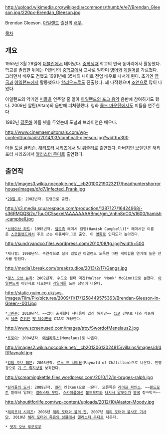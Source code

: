 http://upload.wikimedia.org/wikipedia/commons/thumb/e/e7/Brendan_Gleeson.jpg/220px-Brendan_Gleeson.jpg

Brendan Gleeson. [[아일랜드]] 출신의 [[배우]].

[[목차]]
== 개요 ==
1955년 3월 29일에 [[더블린]]에서 태어났다. [[중학생]]때 학교의 연극 동아리에서 활동했다. 학교를 졸업한 뒤에는 더블린의 [[중학교]]에서 교사로 일하며 [[영어]]와 [[게일어]]를 가르쳤다. 그러면서 배우도 겸했고 1991년에 35세의 나이로 전업 배우로 나서게 된다. 초기엔 [[영국]]과 [[아일랜드]]에서 활동했으나 [[할리우드]]로도 진출했다. 꽤 다작했으며 [[조연]]으로 많이 나왔다.

아일랜드의 악기인 [[피들]]을 연주할 줄 알아 [[아일랜드의 포크 음악]] 음반에 참여하기도 했다. 2009년 알탄(Altan)의 음반에 피처링했다. 영화 [[콜드 마운틴]]에서도 피들을 연주한다 

1982년 [[결혼]]해 아들 넷을 두었는데 도널과 브라이언은 배우다.

http://www.cinemaemuitomais.com/wp-content/uploads/2014/03/domhnall-gleeson.jpg?width=300

아들 [[도널 글리슨]]. [[해리포터 시리즈]]에서 [[빌 위즐리]]로 출연했다. 아버지인 브렌던은 해리포터 시리즈에서 [[앨러스터 무디]]로 출연했다.
== 출연작 ==
http://images3.wikia.nocookie.net/__cb20100219023217/headhuntershorrorhouse/images/d/d7/Infected_Frank.jpg
 *[[28일 후]]: 2002년작. 프랭크로 출연.

http://s3.media.squarespace.com/production/1387127/16424968/-s36RMQQSj2c/TuuOC5sexeI/AAAAAAAABmc/gm_Vnhn8nC0/s1600/hamish-campbell.jpg
 *[[브레이브 하트]]: 1995년작. [[켈트]]족 해미시 캠벨(Hamish Campbell)[* 해미시란 이름은 [[스코틀랜드]]에서 주로 쓰는 이름이다.]로 출연. 이 [[영화]]로 인지도가 높아진다.

http://sundryandco.files.wordpress.com/2010/08/tg.jpg?width=500
 *제너럴: 1998년작. 주연작으로 실제 있었던 아일랜드 도둑인 마틴 케이힐을 연기해 높은 찬사를 받았다.

http://media1.break.com/breakstudios/2013/2/17/Gangs.jpg
 *[[갱스 오브 뉴욕]]: 2002년작. 수도승 월터 맥긴(Walter 'Monk' McGinn)으로 분했다. [[아일랜드]]계 이민자로 나오는데 [[게일어]]를 쓰는 장면이 나온다.

http://static.guim.co.uk/sys-images/Film/Pix/pictures/2009/11/17/1258449575363/Brendan-Gleeson-in-Green--001.jpg
 *[[그린존]]: 2010년작. ~~많이 출세했다 샤티옹이 있긴 하지만~~ [[CIA]] 간부로 나와 작중에서 [[육군]] [[준위]]인 [[맷 데이먼]]을 CIA로 채용한다.

http://www.screenused.com/images/troy/SwordofMenelaus2.jpg
 *[[트로이]]: 2004년작. [[메넬라우스]](Menelaus)로 나온다.

http://images2.wikia.nocookie.net/__cb20130613024815/villains/images/d/df/Raynald.jpg
 *[[킹덤 오브 헤븐]]: 2005년작. [[르노 드 샤티용]](Raynald of Châtillon)으로 나온다. 전쟁광으로 [[기 드 뤼지냥]]을 보좌한다.

http://screamingkettle.files.wordpress.com/2010/12/in-bruges-ralph.jpg
 *[[킬러들의 도시]]: 2008년작. [[킬러]] 켄(Ken)으로 나온다. 오른쪽은 [[레이프 파인스]]. ~~[[볼드모트]] 밑에서 일하는 [[앨러스터 무디]], [[스카이폴]]에선 [[볼드모트]]와 [[나시사 말포이]]가 [[영국]] 정ㅋ벅ㅋ~~

http://shoutitforlife.com/wp-content/uploads/2012/10/Alastor-Moody.jpg
 *[[해리포터 시리즈]]: 2005년 [[해리 포터와 불의 잔]], 2007년 [[해리 포터와 불사조 기사단]], 2010년 [[해리 포터와 죽음의 성물]]에서 [[앨러스터 무디]]로 나온다.

 * [[엣지 오브 투모로우]] 
